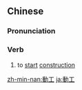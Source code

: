 {{also|动工}}
==Chinese==
{{zh-forms|s=动工}}

===Pronunciation===
{{zh-pron
|m=dònggōng
|c=dung6 gung1
|mn=qz:tǎng-kang/tw,xm,zz:tāng-kang/xm,zz:tōng-kang
|cat=v
}}

===Verb===
{{zh-verb}}

# to [[start]] [[construction]]

{{zh-cat|Advanced}}

[[zh-min-nan:動工]]
[[ja:動工]]